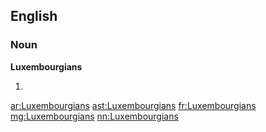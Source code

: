 ==English==

===Noun===
'''Luxembourgians'''

# {{plural of|[[Luxembourgian]]}}

[[ar:Luxembourgians]]
[[ast:Luxembourgians]]
[[fr:Luxembourgians]]
[[mg:Luxembourgians]]
[[nn:Luxembourgians]]
